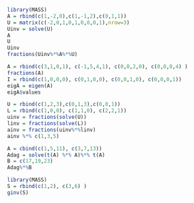 
```{r}
library(MASS)
A = rbind(c(1,-2,0),c(1,-1,2),c(0,1,1))
U = matrix(c(-2,0,1,0,1,0,0,0,1),nrow=3)
Uinv = solve(U)
A
U
Uinv
fractions(Uinv%*%A%*%U)
```

```{r}
A = rbind(c(3,1,0,1), c(-1,5,4,1), c(0,0,2,0), c(0,0,0,4) )
fractions(A)
I = rbind(c(1,0,0,0), c(0,1,0,0), c(0,0,1,0), c(0,0,0,1))
eigA = eigen(A)
eigA$values
```

```{r}
U = rbind(c(1,2,3),c(0,1,3),c(0,0,1))
L = rbind(c(1,0,0), c(1,1,0), c(2,2,1))
uinv = fractions(solve(U))
linv = fractions(solve(L))
ainv = fractions(uinv%*%linv)
ainv %*% c(1,3,5)

```

```{r}
A = cbind(c(1,5,11), c(3,7,13))
Adag = solve(t(A) %*% A)%*% t(A)
B = c(17,19,23)
Adag%*%B
```

```{r}
library(MASS)
S = rbind(c(1,2), c(3,6) )
ginv(S)

```
